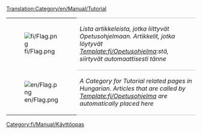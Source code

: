 [[Translation:Category/en/Manual/Tutorial]]

{| 
|- valign="top"
| [[File:fi/Flag.png]]
| style="border-top:1px solid silver; border-bottom:1px solid silver;" |''Lista artikkeleista, jotka liittyvät Opetusohjelmaan. Artikkelit, jotka löytyvät [[Template:fi/Opetusohjelma]]:stä, siirtyvät automaattisesti tänne''
|- valign="top"
| [[File:en/Flag.png]]
| style="border-bottom:1px solid silver;" |''A Category for Tutorial related pages in Hungarian. Articles that are called by [[Template:fi/Opetusohjelma]] are automatically placed here''
|}

[[Category:fi/Manual/Käyttöopas]]